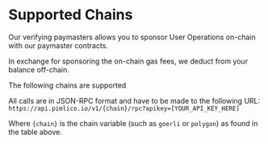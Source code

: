 
# Supported Chains

Our verifying paymasters allows you to sponsor User Operations on-chain with our paymaster contracts. 

In exchange for sponsoring the on-chain gas fees, we deduct from your balance off-chain.

The following chains are supported

<SupportedChains />

All calls are in JSON-RPC format and have to be made to the following URL: `https://api.pimlico.io/v1/{chain}/rpc?apikey=[YOUR_API_KEY_HERE]`

Where `{chain}` is the chain variable (such as `goerli` or `polygon`) as found in the table above.